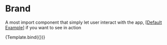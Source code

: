 


<Meta title="Components/Brand" />

# Brand

A most import component that simply let user interact with the app, [[Default Example](/docs/components-brand-example--success)] if you want to see in action


<Story name="Introduction" args={{}}>
  {Template.bind({})}
</Story>
